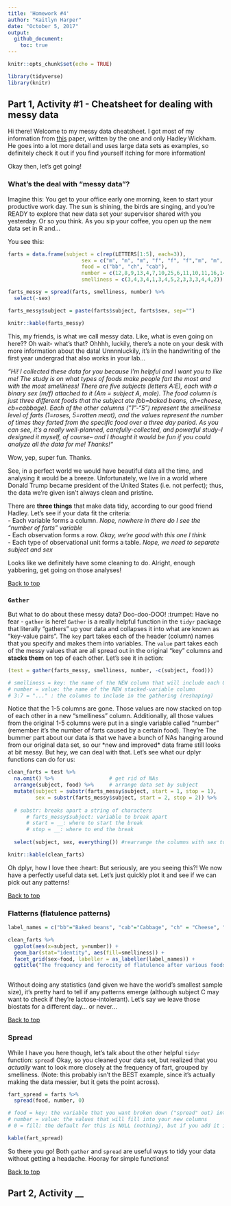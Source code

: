 ```yaml
---
title: 'Homework #4'
author: "Kaitlyn Harper"
date: "October 5, 2017"
output: 
  github_document:
    toc: true
---
```


```r
knitr::opts_chunk$set(echo = TRUE)
```

```r

library(tidyverse)
library(knitr)

```

## Part 1, Activity #1 - Cheatsheet for dealing with messy data

Hi there! Welcome to my messy data cheatsheet. I got most of my information from [this](http://vita.had.co.nz/papers/tidy-data.pdf) paper, written by the one and only Hadley Wickham. He goes into a lot more detail and uses large data sets as examples, so definitely check it out if you find yourself itching for more information! 

Okay then, let's get going!

### What's the deal with "messy data"?
Imagine this: You get to your office early one morning, keen to start your productive work day. The sun is shining, the birds are singing, and you're READY to explore that new data set your supervisor shared with you yesterday. Or so you think. As you sip your coffee, you open up the new data set in R and...

You see this:
```r

farts = data.frame(subject = c(rep(LETTERS[1:5], each=3)),
                        sex = c("m", "m", "m", "f", "f", "f","m", "m", "m", "f", "f", "f", "m", "m", "m"),
                        food = c("bb", "ch", "cab"),
                        number = c(12,8,9,13,4,7,10,25,6,11,10,11,16,14,4),
                        smelliness = c(3,4,3,4,1,3,4,5,2,3,3,3,4,4,2))

farts_messy = spread(farts, smelliness, number) %>% 
  select(-sex)

farts_messy$subject = paste(farts$subject, farts$sex, sep="")

knitr::kable(farts_messy)

```

This, my friends, is what we call messy data. Like, what is even going on here?? Oh wait- what's that? Ohhhh, luckily, there's a note on your desk with more information about the data! Unnnnluckily, it's in the handwriting of the first year undergrad that also works in your lab...

*"Hi! I collected these data for you because I'm helpful and I want you to like me! The study is on what types of foods make people fart the most and with the most smelliness! There are five subjects (letters A:E), each with a binary sex (m/f) attached to it (Am = subject A, male). The food column is just three different foods that the subject ate (bb=baked beans, ch=cheese, cb=cabbage). Each of the other columns ("1"-"5") represent the smelliness level of farts (1=roses, 5=rotten meat), and the values represent the number of times they farted from the specific food over a three day period. As you can see, it's a really well-planned, carefully-collected, and powerful study--I designed it myself, of course-- and I thought it would be fun if you could analyze all the data for me! Thanks!"*

Wow, yep, super fun. Thanks. 

See, in a perfect world we would have beautiful data all the time, and analysing it would be a breeze. Unfortunately, we live in a world where Donald Trump became president of the United States (i.e. not perfect); thus, the data we're given isn't always clean and pristine. 

There are **three things** that make data tidy, according to our good friend Hadley. Let's see if your data fit the criteria:  
  - Each variable forms a column. *Nope, nowhere in there do I see the "number of farts" variable*  
  - Each observation forms a row. *Okay, we're good with this one I think*  
  - Each type of observational unit forms a table. *Nope, we need to separate subject and sex* 
  
Looks like we definitely have some cleaning to do. Alright, enough yabbering, get going on those analyses!

<a href="#top">Back to top</a>

### `Gather`  
But what to do about these messy data? Doo-doo-DOO! :trumpet: Have no fear - `gather` is here! `Gather` is a really helpful function in the `tidyr` package that literally "gathers" up your data and collapses it into what are known as "key-value pairs". The `key` part takes each of the header (column) names that you specify and makes them into variables. The `value` part takes each of the messy values that are all spread out in the original "key" columns and **stacks them** on top of each other. Let's see it in action: 

```r

(test = gather(farts_messy, smelliness, number, -c(subject, food)))

# smelliness = key: the name of the NEW column that will include each OLD column headers that became a variable
# number = value: the name of the NEW stacked-variable column
# 3:7 = "..." : the columns to include in the gathering (reshaping)

```

Notice that the 1-5 columns are gone. Those values are now stacked on top of each other in a new "smelliness" column. Additionally, all those values from the original 1-5 columns were put in a single variable called "number" (remember it's the number of farts caused by a certain food). They're The bummer part about our data is that we have a bunch of NAs hanging around from our original data set, so our \*new and improved\* data frame still looks at bit messy. But hey, we can deal with that. Let's see what our dplyr functions can do for us: 

```r

clean_farts = test %>% 
  na.omit() %>%                  # get rid of NAs
  arrange(subject, food) %>%     # arrange data set by subject 
  mutate(subject = substr(farts_messy$subject, start = 1, stop = 1),
         sex = substr(farts_messy$subject, start = 2, stop = 2)) %>% 
  
  # substr: breaks apart a string of characters
      # farts_messy$subject: variable to break apart
      # start = __: where to start the break
      # stop = __: where to end the break
  
  select(subject, sex, everything()) #rearrange the columns with sex toward the front (my personal preference)

knitr::kable(clean_farts)
```

Oh dplyr, how I love thee :heart: But seriously, are you seeing this?! We now have a perfectly useful data set. Let's just quickly plot it and see if we can pick out any patterns! 

<a href="#top">Back to top</a>

### Flatterns (flatulence patterns)
```r

label_names = c("bb"="Baked beans", "cab"="Cabbage", "ch" = "Cheese", "f"="Female", "m"="Male")

clean_farts %>% 
  ggplot(aes(x=subject, y=number)) +
  geom_bar(stat="identity", aes(fill=smelliness)) +
  facet_grid(sex~food, labeller = as_labeller(label_names)) +
  ggtitle("The frequency and ferocity of flatulence after various foods")
  

```

Without doing any statistics (and given we have the world's smallest sample size), it's pretty hard to tell if any patterns emerge (although subject C may want to check if they're lactose-intolerant). Let's say we leave those biostats for a different day... or never...

<a href="#top">Back to top</a>

### Spread
While I have you here though, let's talk about the other helpful `tidyr` function: `spread`! Okay, so you cleaned your data set, but realized that you *actually* want to look more closely at the frequency of fart, grouped by smelliness. (Note: this probably isn't the BEST example, since it's actually making the data messier, but it gets the point across).

```r

fart_spread = farts %>% 
  spread(food, number, 0)

# food = key: the variable that you want broken down ("spread" out) into different columns 
# number = value: the values that will fill into your new columns
# 0 = fill: the default for this is NULL (nothing), but if you add it in, it'll fill in instead of NAs

kable(fart_spread)
```

So there you go! Both `gather` and `spread` are useful ways to tidy your data without getting a headache. Hooray for simple functions! 

<a href="#top">Back to top</a>

## Part 2, Activity __ 
